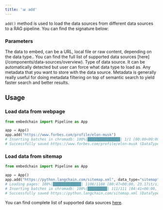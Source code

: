 ```yaml
---
title: '📊 add'
---
```


`add()` method is used to load the data sources from different data sources to a RAG pipeline. You can find the signature below:

### Parameters

<ParamField path="source" type="str">
    The data to embed, can be a URL, local file or raw content, depending on the data type.. You can find the full list of supported data sources [here](/components/data-sources/overview).
</ParamField>
<ParamField path="data_type" type="str" optional>
    Type of data source. It can be automatically detected but user can force what data type to load as.
</ParamField>
<ParamField path="metadata" type="dict" optional>
    Any metadata that you want to store with the data source. Metadata is generally really useful for doing metadata filtering on top of semantic search to yield faster search and better results.
</ParamField>

## Usage

### Load data from webpage

```python Code example
from embedchain import Pipeline as App

app = App()
app.add("https://www.forbes.com/profile/elon-musk")
# Inserting batches in chromadb: 100%|███████████████| 1/1 [00:00<00:00,  1.19it/s]
# Successfully saved https://www.forbes.com/profile/elon-musk (DataType.WEB_PAGE). New chunks count: 4
```

### Load data from sitemap

```python Code example
from embedchain import Pipeline as App

app = App()
app.add("https://python.langchain.com/sitemap.xml", data_type="sitemap")
# Loading pages: 100%|█████████████| 1108/1108 [00:47<00:00, 23.17it/s]
# Inserting batches in chromadb: 100%|█████████| 111/111 [04:41<00:00,  2.54s/it]
# Successfully saved https://python.langchain.com/sitemap.xml (DataType.SITEMAP). New chunks count: 11024
```

You can find complete list of supported data sources [here](/components/data-sources/overview).

